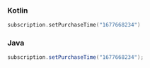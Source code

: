<Tabs>
<Tab sync="kotlin">

### Kotlin

```kotlin
subscription.setPurchaseTime("1677668234")
```

</Tab>

<Tab sync="java" >

### Java

```java
subscription.setPurchaseTime("1677668234");
```

</Tab>
</Tabs>

